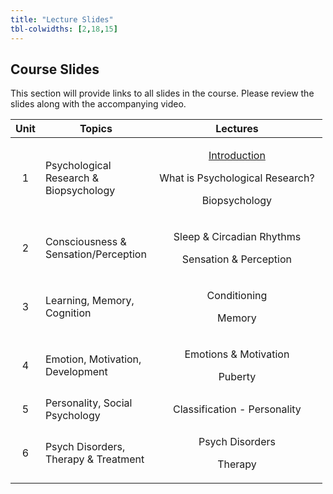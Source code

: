 ```yaml
---
title: "Lecture Slides"
tbl-colwidths: [2,18,15]
---
```


## Course Slides

This section will provide links to all slides in the course. Please review the slides along with the accompanying video.

<div>

+----------+----------------------------------------+---------------------------------------------------------------------------------------------------------------------------------------+
| Unit     | Topics                                 | Lectures                                                                                                                              |
+:========:+========================================+:=====================================================================================================================================:+
| 1        | Psychological Research & Biopsychology | [Introduction](https://docs.google.com/presentation/d/11AHDyLJ5rJ9c0b7P1_dqSF1yfyXUSgVwDhOtMSELLMQ/edit?usp=sharing){target="_blank"} |
|          |                                        |                                                                                                                                       |
|          |                                        | What is Psychological Research?                                                                                                       |
|          |                                        |                                                                                                                                       |
|          |                                        | Biopsychology                                                                                                                         |
+----------+----------------------------------------+---------------------------------------------------------------------------------------------------------------------------------------+
| 2        | Consciousness & Sensation/Perception   | Sleep & Circadian Rhythms                                                                                                             |
|          |                                        |                                                                                                                                       |
|          |                                        | Sensation & Perception                                                                                                                |
+----------+----------------------------------------+---------------------------------------------------------------------------------------------------------------------------------------+
| 3        | Learning, Memory, Cognition            | Conditioning                                                                                                                          |
|          |                                        |                                                                                                                                       |
|          |                                        | Memory                                                                                                                                |
+----------+----------------------------------------+---------------------------------------------------------------------------------------------------------------------------------------+
| 4        | Emotion, Motivation, Development       | Emotions & Motivation                                                                                                                 |
|          |                                        |                                                                                                                                       |
|          |                                        | Puberty                                                                                                                               |
+----------+----------------------------------------+---------------------------------------------------------------------------------------------------------------------------------------+
| 5        | Personality, Social Psychology         | Classification - Personality                                                                                                          |
+----------+----------------------------------------+---------------------------------------------------------------------------------------------------------------------------------------+
| 6        | Psych Disorders, Therapy & Treatment   | Psych Disorders                                                                                                                       |
|          |                                        |                                                                                                                                       |
|          |                                        | Therapy                                                                                                                               |
+----------+----------------------------------------+---------------------------------------------------------------------------------------------------------------------------------------+

</div>
